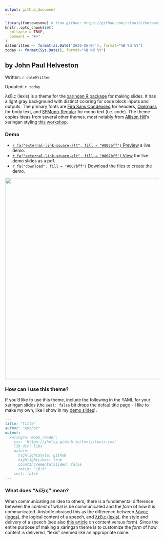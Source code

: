 ```yaml
---
output: github_document
---
```


<!-- README.md is generated from README.Rmd. Please edit that file -->

```r
library(fontawesome) # from github: https://github.com/rstudio/fontawesome
knitr::opts_chunk$set(
  collapse = TRUE,
  comment = "#>"
)
dateWritten <- format(as.Date('2020-05-04'), format="%B %d %Y")
today <- format(Sys.Date(), format="%B %d %Y")
```

## by John Paul Helveston

Written: `r dateWritten`

Updated: `r today`

λέξις (lexis) is a theme for the [xaringan R
package](https://github.com/yihui/xaringan) for making slides. It has a light gray background with distinct coloring for code block inputs and outputs. The primary fonts are [Fira Sans Condensed](https://fonts.google.com/specimen/Fira+Sans+Condensed) for headers, [Overpass](https://fonts.google.com/specimen/Overpass) for body text, and [SFMono-Regular](https://developer.apple.com/fonts/) for mono text (i.e. code). The theme copies ideas from several other themes, most notably from [Allison Hill](https://alison.rbind.io/)'s xaringan styling [this workshop](https://github.com/rstudio-education/arm-workshop-rsc2019).

### Demo

- [`r fa("external-link-square-alt", fill = "#007bff")` Preview](https://jhelvy.github.io/lexis/lexis_demo.html){target="_blank"} a live demo.
- [`r fa("external-link-square-alt", fill = "#007bff")` View](https://jhelvy.github.io/lexis/lexis_demo.pdf){target="_blank"} the live demo slides as a pdf.
- [`r fa("download", fill = "#007bff")` Download](https://jhelvy.github.io/lexis/lexis_demo.zip){target="_blank"} the files to create the demo.

<img src="images/lexis_demo.gif" width=660>

### How can I use this theme?

If you'd like to use this theme, include the following in the YAML for your xaringan slides (the `seal: false` bit drops the defaul title page - I like to make my own, like I show in my [demo slides](https://jhelvy.github.io/lexis/lexis_demo.html)).

````markdown
---
title: "Title"
author: "Author"
output:
  xaringan::moon_reader:
    css: 'https://jhelvy.github.io/lexis/lexis.css'
    lib_dir: libs
    nature:
      highlightStyle: github
      highlightLines: true
      countIncrementalSlides: false
      ratio: "16:9"
    seal: false
---
````

### What does "λέξις" mean?

When communicating an idea to others, there is a fundamental difference between the _content_ of what is be communicated and the _form_ of how it is communicated. Aristotle phrased this as the difference between [λόγος (logos)](https://en.wikipedia.org/wiki/Logos), the logical content of a speech, and [λέξις (lexis)](https://en.wikipedia.org/wiki/Lexis_(Aristotle)), the style and delivery of a speech (see also [this article](http://rhetoric.byu.edu/Encompassing%20Terms/Content%20and%20Form.htm) on content versus form). Since the entire purpose of making a xaringan theme is to customize the _form_ of how content is delivered, "lexis" seemed like an appropriate name.
